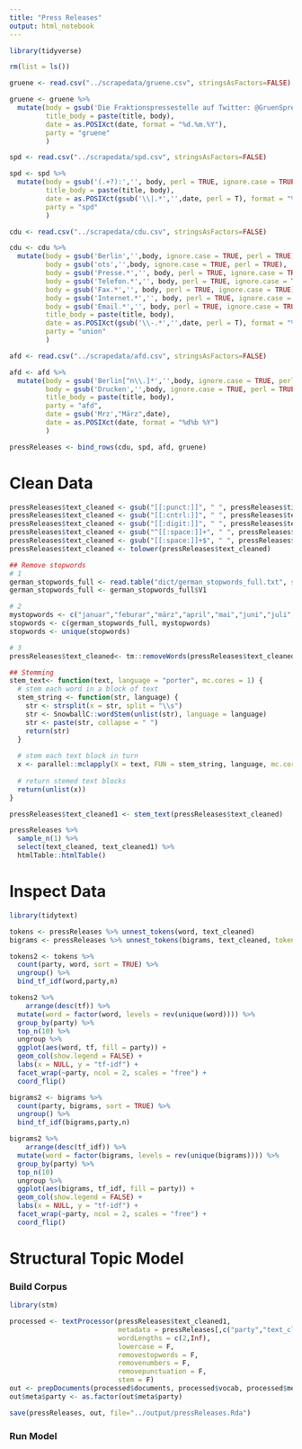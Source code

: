 ```yaml
---
title: "Press Releases"
output: html_notebook
---
```


```r
library(tidyverse)

rm(list = ls())
```

```r
gruene <- read.csv("../scrapedata/gruene.csv", stringsAsFactors=FALSE)

gruene <- gruene %>%
  mutate(body = gsub('Die Fraktionspressestelle auf Twitter: @GruenSprecher','',body),
         title_body = paste(title, body),
         date = as.POSIXct(date, format = "%d.%m.%Y"),
         party = "gruene"
         )
```

```r
spd <- read.csv("../scrapedata/spd.csv", stringsAsFactors=FALSE)

spd <- spd %>%
  mutate(body = gsub('(.+?):','', body, perl = TRUE, ignore.case = TRUE),
         title_body = paste(title, body),
         date = as.POSIXct(gsub('\\|.*','',date, perl = T), format = "%d.%m.%Y"),
         party = "spd"
         )
```

```r
cdu <- read.csv("../scrapedata/cdu.csv", stringsAsFactors=FALSE)

cdu <- cdu %>%
  mutate(body = gsub('Berlin','',body, ignore.case = TRUE, perl = TRUE),
         body = gsub('ots','',body, ignore.case = TRUE, perl = TRUE),
         body = gsub('Presse.*','', body, perl = TRUE, ignore.case = TRUE),
         body = gsub('Telefon.*','', body, perl = TRUE, ignore.case = TRUE),
         body = gsub('Fax.*','', body, perl = TRUE, ignore.case = TRUE),
         body = gsub('Internet.*','', body, perl = TRUE, ignore.case = TRUE),
         body = gsub('Email.*','', body, perl = TRUE, ignore.case = TRUE),
         title_body = paste(title, body),
         date = as.POSIXct(gsub('\\-.*','',date, perl = T), format = "%d.%m.%Y"),
         party = "union"
         ) 
```

```r
afd <- read.csv("../scrapedata/afd.csv", stringsAsFactors=FALSE)

afd <- afd %>%
  mutate(body = gsub('Berlin[^n\\.]*','',body, ignore.case = TRUE, perl = TRUE),
         body = gsub('Drucken','',body, ignore.case = TRUE, perl = TRUE),
         title_body = paste(title, body),
         party = "afd",
         date = gsub('Mrz',"März",date),
         date = as.POSIXct(date, format = "%d%b %Y")
         ) 
```


```r
pressReleases <- bind_rows(cdu, spd, afd, gruene)
```

# Clean Data
```r
pressReleases$text_cleaned <- gsub("[[:punct:]]", " ", pressReleases$title_body)
pressReleases$text_cleaned <- gsub("[[:cntrl:]]", " ", pressReleases$text_cleaned)
pressReleases$text_cleaned <- gsub("[[:digit:]]", " ", pressReleases$text_cleaned)
pressReleases$text_cleaned <- gsub("^[[:space:]]+", " ", pressReleases$text_cleaned)
pressReleases$text_cleaned <- gsub("[[:space:]]+$", " ", pressReleases$text_cleaned)
pressReleases$text_cleaned <- tolower(pressReleases$text_cleaned)

## Remove stopwords
# 1
german_stopwords_full <- read.table("dict/german_stopwords_full.txt", stringsAsFactors = F)
german_stopwords_full <- german_stopwords_full$V1

# 2
mystopwords <- c("januar","feburar","märz","april","mai","juni","juli","august","september","oktober","november","dezember")
stopwords <- c(german_stopwords_full, mystopwords)
stopwords <- unique(stopwords)

# 3
pressReleases$text_cleaned<- tm::removeWords(pressReleases$text_cleaned, stopwords)

## Stemming
stem_text<- function(text, language = "porter", mc.cores = 1) {
  # stem each word in a block of text
  stem_string <- function(str, language) {
    str <- strsplit(x = str, split = "\\s")
    str <- SnowballC::wordStem(unlist(str), language = language)
    str <- paste(str, collapse = " ")
    return(str)
  }
   
  # stem each text block in turn
  x <- parallel::mclapply(X = text, FUN = stem_string, language, mc.cores = mc.cores)
   
  # return stemed text blocks
  return(unlist(x))
}

pressReleases$text_cleaned1 <- stem_text(pressReleases$text_cleaned)
```

```r
pressReleases %>%
  sample_n(1) %>%
  select(text_cleaned, text_cleaned1) %>%
  htmlTable::htmlTable()
```

# Inspect Data

```r
library(tidytext)

tokens <- pressReleases %>% unnest_tokens(word, text_cleaned)
bigrams <- pressReleases %>% unnest_tokens(bigrams, text_cleaned, token="ngrams", n=2)
```

```r
tokens2 <- tokens %>%
  count(party, word, sort = TRUE) %>%
  ungroup() %>%
  bind_tf_idf(word,party,n)

tokens2 %>% 
    arrange(desc(tf)) %>%
  mutate(word = factor(word, levels = rev(unique(word)))) %>% 
  group_by(party) %>% 
  top_n(10) %>% 
  ungroup %>%
  ggplot(aes(word, tf, fill = party)) +
  geom_col(show.legend = FALSE) +
  labs(x = NULL, y = "tf-idf") +
  facet_wrap(~party, ncol = 2, scales = "free") +
  coord_flip()
```

```r
bigrams2 <- bigrams %>%
  count(party, bigrams, sort = TRUE) %>%
  ungroup() %>%
  bind_tf_idf(bigrams,party,n)

bigrams2 %>% 
    arrange(desc(tf_idf)) %>%
  mutate(word = factor(bigrams, levels = rev(unique(bigrams)))) %>% 
  group_by(party) %>% 
  top_n(10) 
  ungroup %>%
  ggplot(aes(bigrams, tf_idf, fill = party)) +
  geom_col(show.legend = FALSE) +
  labs(x = NULL, y = "tf-idf") +
  facet_wrap(~party, ncol = 2, scales = "free") +
  coord_flip()
```

# Structural Topic Model

### Build Corpus
```r
library(stm)

processed <- textProcessor(pressReleases$text_cleaned1, 
                           metadata = pressReleases[,c("party","text_cleaned1")],
                           wordLengths = c(2,Inf),
                           lowercase = F,
                           removestopwords = F,
                           removenumbers = F,
                           removepunctuation = F,
                           stem = F)
out <- prepDocuments(processed$documents, processed$vocab, processed$meta)
out$meta$party <- as.factor(out$meta$party)

save(pressReleases, out, file="../output/pressReleases.Rda")
```

### Run Model
```r

```


